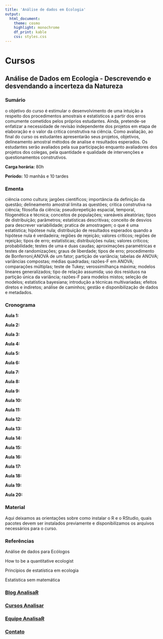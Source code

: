 ```yaml
---
title: 'Análise de dados em Ecologia'
output: 
  html_document:
    theme: cosmo
    highlight: monochrome
    df_print: kable
    css: styles.css
---
```


# **Cursos**

## **Análise de Dados em Ecologia - Descrevendo e desvendando a incerteza da Natureza**{.tabset .tabset-pills}

### **Sumário**

o objetivo do curso é estimular o desenvolvimento de uma
intuição a respeito dos procedimentos amostrais e estatísticos a partir dos erros
comumente cometidos pelos próprios estudantes. Ainda, pretende-se enfatizar a
necessidade de revisão independente dos projetos em etapa de elaboração e o valor da
critica construtiva na ciência. Como avaliação, ao final do curso os estudantes
apresentarão seus projetos, objetivos, delineamento amostral métodos de analise e
resultados esperados. Os estudantes serão avaliados pela sua participação enquanto
avaliadores dos projetos dos colegas, pela quantidade e qualidade de intervenções e
questionamentos construtivos.

**Carga horária:** 80h

**Período:** 10 manhãs e 10 tardes

### **Ementa** 

ciência como cultura; jargões científicos; importância da definição
da questão; delineamento amostral limita as questões; critica construtiva na ciência;
filosofia da ciência; pseudorepetição espacial, temporal, filogenética e técnica;
conceitos de populações; vareáveis aleatórias; tipos de distribuição; parâmetros;
estatísticas descritivas; conceito de desvios para descrever variabilidade; pratica de
amostragem; o que é uma estatística; hipótese nula; distribuição de resultados
esperados quando a hipótese nula é verdadeira; regiões de rejeição; valores críticos;
regiões de rejeição; tipos de erro; estatísticas; distribuições nulas; valores críticos;
probabilidade; testes de uma e duas caudas; aproximações paramétricas e testes de
randomizações; graus de liberdade; tipos de erro; procedimento de Bonferroni;ANOVA de um fator; partição de variância; tabelas de ANOVA; variâncias
compostas; médias quadradas; razões-F em ANOVA; comparações múltiplas; teste de
Tukey; verossimilhança máxima; modelos lineares generalizados; tipo de relação
assumida; uso dos resíduos na partição única da variância; razões-F para modelos
mistos; seleção de modelos; estatística bayesiana; introdução a técnicas multivariadas;
efeitos diretos e indiretos; análise de caminhos; gestão e disponibilização de dados e
metadados.

### **Cronograma**

**Aula 1:**

**Aula 2:**

**Aula 3:**

**Aula 4:**

**Aula 5:**

**Aula 6:**

**Aula 7:**

**Aula 8:**

**Aula 9:**

**Aula 10:**

**Aula 11:**

**Aula 12:**

**Aula 13:**

**Aula 14:**

**Aula 15:**

**Aula 16:**

**Aula 17:**

**Aula 18:**

**Aula 19:**

**Aula 20:**

### **Material**

Aqui deixamos as orientações sobre como instalar o R e o RStudio, quais pacotes devem ser instalados previamente e disponibilizamos os arquivos necessários para o curso.

### **Referências**

Análise de dados para Ecólogos

How to be a quantitative ecologist

Princípios de estatística em ecologia

Estatística sem matemática

### [Blog AnalisaR](Blog-AnalisaR.html)

### [Cursos Analisar](Cursos.html)

### [Equipe AnalisaR](https://vntborgesjr.github.io/vntborgesjr/)

### [Contato](Contato.html)